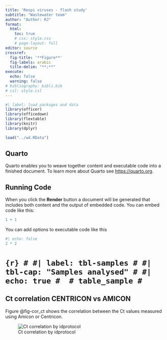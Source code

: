 ```yaml
---
title: 'Respi viruses - flash study'
subtitle: "Wastewater team"
author: "Author: RJ"
format:  
  html: 
    toc: true
    # css: style.css
    # page-layout: full
editor: source
crossref:
  fig-title: '**Figure**'
  fig-labels: arabic
  title-delim: "**:**"
execute:
  echo: false
  warning: false
# bibliography: bibli.bib
# csl: style.csl
---
```


```r
#| label: load packages and data
library(officer)
library(officedown)
library(flextable)
library(knitr)
library(dplyr)

load("../wd.RData")
```

## Quarto

Quarto enables you to weave together content and executable code into a finished document. To learn more about Quarto see <https://quarto.org>.

## Running Code

When you click the **Render** button a document will be generated that includes both content and the output of embedded code. You can embed code like this:

```r
1 + 1
```

You can add options to executable code like this

```r
#| echo: false
2 * 2
```

# ```{r}
# #| label: tbl-samples
# #| tbl-cap: "Samples analysed"
# #| echo: true
# 
# table_sample
# ```


## Ct correlation CENTRICON vs AMICON

Figure @fig-cor_ct shows the correlation between the Ct values measured using Amicon or Centricon.

![Ct correlation by idprotocol](Rplot.png){#fig-cor_ct}
